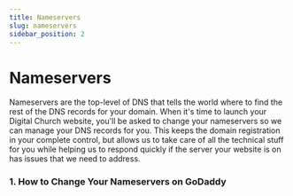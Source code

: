 ```yaml
---
title: Nameservers
slug: nameservers
sidebar_position: 2
---
```


# Nameservers

Nameservers are the top-level of DNS that tells the world where to find the rest of the DNS records for your domain. When it's time to launch your Digital Church website, you'll be asked to change your nameservers so we can manage your DNS records for you. This keeps the domain registration in your complete control, but allows us to take care of all the technical stuff for you while helping us to respond quickly if the server your website is on has issues that we need to address.

### 1. How to Change Your Nameservers on GoDaddy


<div className='player-wrapper'>
<ReactPlayer url="https://vimeo.com/1023340087"
    width="100%"
    height="100%"
    controls={true}
    playing={true}
    muted={true}
     />
</div>